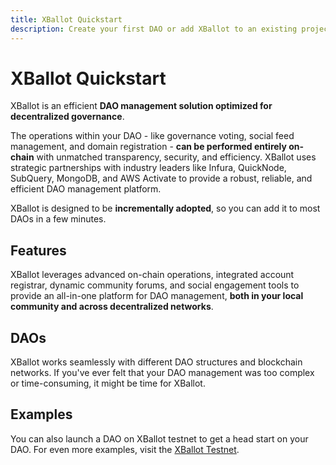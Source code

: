 ```yaml
---
title: XBallot Quickstart
description: Create your first DAO or add XBallot to an existing project.
---
```



# XBallot Quickstart

XBallot is an efficient **DAO management solution optimized for decentralized governance**.

The operations within your DAO - like governance voting, social feed management, and domain registration - **can be performed entirely on-chain** with unmatched transparency, security, and efficiency. XBallot uses strategic partnerships with industry leaders like Infura, QuickNode, SubQuery, MongoDB, and AWS Activate to provide a robust, reliable, and efficient DAO management platform.

XBallot is designed to be **incrementally adopted**, so you can add it to most DAOs in a few minutes.

<QuickStartArea />

## Features

XBallot leverages advanced on-chain operations, integrated account registrar, dynamic community forums, and social engagement tools to provide an all-in-one platform for DAO management, **both in your local community and across decentralized networks**.

<LearnMoreArea />

## DAOs

XBallot works seamlessly with different DAO structures and blockchain networks. If you've ever felt that your DAO management was too complex or time-consuming, it might be time for XBallot.

<DAOsArea />

## Examples

You can also launch a DAO on XBallot testnet to get a head start on your DAO. For even more examples, visit the [XBallot Testnet](https://demo.xballot.net).

<FullXStackCTA />
